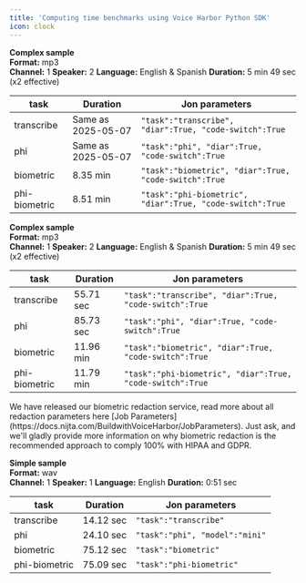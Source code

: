 ```yaml
---
title: 'Computing time benchmarks using Voice Harbor Python SDK'
icon: clock
---
```

<Update label="2025-05-12 Benchmarks" description="Voice Harbor V3.0-12052025-1640 - 27.8 % cut in runtime for biometric redaction.">

  **Complex sample**  
  **Format:** mp3  
  **Channel:** 1 
  **Speaker:** 2 
  **Language:** English & Spanish
  **Duration:** 5 min 49 sec (x2 effective)  


  | task                  | Duration                   |Jon parameters | 
  |-------------------------|----------------------------|----------------------------|
  | transcribe | Same as 2025-05-07      | ```"task":"transcribe", "diar":True, "code-switch":True``` |
  | phi     | Same as 2025-05-07     |```"task":"phi", "diar":True, "code-switch":True``` |
  | biometric            | 8.35 min                   |```"task":"biometric", "diar":True, "code-switch":True``` |
  | phi-biometric            | 8.51 min                    |```"task":"phi-biometric", "diar":True, "code-switch":True``` |

</Update>



<Update label="2025-05-07 Benchmarks" description="Voice Harbor V3.0">

  **Complex sample**  
  **Format:** mp3  
  **Channel:** 1 
  **Speaker:** 2 
  **Language:** English & Spanish
  **Duration:** 5 min 49 sec (x2 effective)  


  | task                  | Duration                   |Jon parameters | 
  |-------------------------|----------------------------|----------------------------|
  | transcribe | 55.71 sec     | ```"task":"transcribe", "diar":True, "code-switch":True``` |
  | phi     | 85.73 sec     |```"task":"phi", "diar":True, "code-switch":True``` |
  | biometric            | 11.96 min                   |```"task":"biometric", "diar":True, "code-switch":True``` |
  | phi-biometric            | 11.79 min                    |```"task":"phi-biometric", "diar":True, "code-switch":True``` |

</Update>

<Tip>
  We have released our biometric redaction service, read more about all redaction parameters here [Job Parameters](https://docs.nijta.com/BuildwithVoiceHarbor/JobParameters). Just ask, and we'll gladly provide more information on why biometric redaction is the recommended approach to comply 100% with HIPAA and GDPR.
</Tip>

<Update label="2025-05-07 Benchmarks" description="Voice Harbor V3.0">

  **Simple sample**  
  **Format:** wav  
  **Channel:** 1 
  **Speaker:** 1
  **Language:** English
  **Duration:** 0:51 sec
  
  | task                  | Duration                   | Jon parameters | 
  |-------------------------|----------------------------|----------------------------|
  | transcribe | 14.12 sec     | ```"task":"transcribe"``` |
  | phi     | 24.10 sec     |```"task":"phi", "model":"mini"``` |
  | biometric            | 75.12 sec                    |```"task":"biometric"``` |
  | phi-biometric            | 75.09 sec                    |```"task":"phi-biometric"``` |

</Update>

